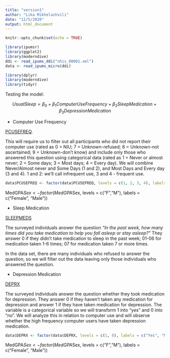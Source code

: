 ```yaml
---
title: "version1"
author: "Lika Mikhelashvili"
date: "12/5/2020"
output: html_document
---
```


```r
knitr::opts_chunk$set(echo = TRUE)
```


```r
library(ipumsr)
library(ggplot2)
library(moderndive)
ddi <- read_ipums_ddi("nhis_00001.xml")
data <- read_ipums_micro(ddi)
```

```r
library(dplyr)
library(moderndive)
library(tidyr)
```


Testing the model: 

$$ UsualSleep = \beta_0 + \beta_1 ComputerUseFrequency + \beta_2SleepMedication + \beta_3DepressionMedication $$

  - Computer Use Frequency

[PCUSEFREQ](https://nhis.ipums.org/nhis-action/variables/PCUSEFREQ#codes_section). 

This will require us to filter out all participants who did not report their computer use (rated as 0 = NIU; 7 = Unknown-refused; 8 = Unknown-not ascertained; 9 = Unknown-don't know) and include only those who answered this question using categorical data (rated as 1 = Never or almost never; 2 = Some days; 3 = Most days; 4 = Every day). We will combine Never/Almost never and Some Days (1 and 2), and Most Days and Every day (3 and 4). 1 and 2: we'll call infrequent use, 3 and 4 - frequent use.
 
```r
data$PCUSEFREQ <- factor(data$PCUSEFREQ, levels = c(1, 2, 3, 4), labels = c("Infrequent", "Infrequent", "Frequent", "Frequent"))
```

 
MedGPA$Sex <- factor(MedGPA$Sex, levels = c("F","M"),  labels = c("Female", "Male"))
 
 

  - Sleep Medication  

[SLEEPMEDS](https://nhis.ipums.org/nhis-action/variables/SLEEPMEDS#codes_section)

The surveyed individuals answer the question *"In the past week, how many times did you take medication to help you fall asleep or stay asleep?"* They answer 0 if they didn't take medication to sleep in the past week; 01-06 for medication taken 1-6 times; 07 for medication taken 7 or more times. 

In the data set, there are many individuals who refused to answer the question, so we will filter out the data leaving only those individuals who answered the question.

  - Depression Medication

[DEPRX](https://nhis.ipums.org/nhis-action/variables/DEPRX#codes_section)

The surveyed individuals answer the question whether they took medication for depression. They answer 0 if they haven't taken any medication for depression and answer 1 if they have taken medication for depression. The variable is a categorical variable so we will transform 1 into "yes" and 0 into "no". We will analyze this in relation to computer use and will observe whether the high frequency computer users have taken depression medication.

```r
data$DEPRX <- factor(data$DEPRX, levels = c(1, 0), labels = c("Yes", "No"))
```


MedGPA$Sex <- factor(MedGPA$Sex, levels = c("F","M"),  labels = c("Female", "Male"))










